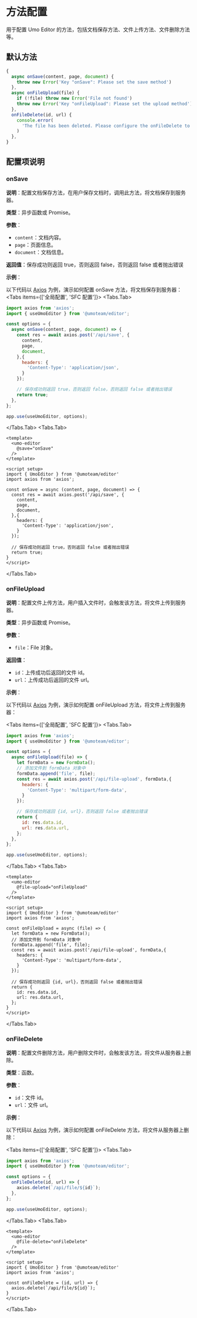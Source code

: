 
# 方法配置

用于配置 Umo Editor 的方法，包括文档保存方法、文件上传方法、文件删除方法等。

## 默认方法

```js
{
  async onSave(content, page, document) {
    throw new Error('Key "onSave": Please set the save method')
  },
  async onFileUpload(file) {
    if (!file) throw new Error('File not found')
    throw new Error('Key "onFileUpload": Please set the upload method')
  },
  onFileDelete(id, url) {
    console.error(
      'The file has been deleted. Please configure the onFileDelete to completely delete the file from the server.',
    )
  },
}
```

## 配置项说明

### onSave

**说明**：配置文档保存方法，在用户保存文档时，调用此方法，将文档保存到服务器。

**类型**：异步函数或 Promise。

**参数**：

- `content`：文档内容。
- `page`：页面信息。
- `document`：文档信息。

**返回值**：保存成功则返回 true，否则返回 false，否则返回 false 或者抛出错误


**示例**：

以下代码以 [Axios](https://axios-http.com/) 为例，演示如何配置 onSave 方法，将文档保存到服务器：
<Tabs items={['全局配置', 'SFC 配置']}>
<Tabs.Tab>
```js
import axios from 'axios';
import { useUmoEditor } from '@umoteam/editor';

const options = {
  async onSave(content, page, document) => {
    const res = await axios.post('/api/save', {
      content,
      page,
      document,
    },{
      headers: {
        'Content-Type': 'application/json',
      }
    });

    // 保存成功则返回 true，否则返回 false，否则返回 false 或者抛出错误
    return true; 
  },
};

app.use(useUmoEditor, options);
```
</Tabs.Tab>
<Tabs.Tab>
```vue
<template>
  <umo-editor 
    @save="onSave" 
  />
</template>
 
<script setup>
import { UmoEditor } from '@umoteam/editor'
import axios from 'axios';

const onSave = async (content, page, document) => {
  const res = await axios.post('/api/save', {
    content,
    page,
    document,
  },{
    headers: {
      'Content-Type': 'application/json',
    }
  });

  // 保存成功则返回 true，否则返回 false 或者抛出错误
  return true; 
}
</script>
```
</Tabs.Tab>
</Tabs>

### onFileUpload

**说明**：配置文件上传方法，用户插入文件时，会触发该方法，将文件上传到服务器。

**类型**：异步函数或 Promise。

**参数**：

- `file`：File 对象。

**返回值**：

- `id`：上传成功后返回的文件 id。
- `url`：上传成功后返回的文件 url。

**示例**：

以下代码以 [Axios](https://axios-http.com/) 为例，演示如何配置 onFileUpload 方法，将文件上传到服务器：

<Tabs items={['全局配置', 'SFC 配置']}>
<Tabs.Tab>
```js
import axios from 'axios';
import { useUmoEditor } from '@umoteam/editor';

const options = {
  async onFileUpload(file) => {
    let formData = new FormData();
    // 添加文件到 formData 对象中
    formData.append('file', file);
    const res = await axios.post('/api/file-upload', formData,{
      headers: {
        'Content-Type': 'multipart/form-data',
      }
    });

    // 保存成功则返回 {id, url}，否则返回 false 或者抛出错误
    return {
      id: res.data.id,
      url: res.data.url,
    }; 
  },
};

app.use(useUmoEditor, options);
```
</Tabs.Tab>
<Tabs.Tab>
```vue
<template>
  <umo-editor 
    @file-upload="onFileUpload" 
  />
</template>
 
<script setup>
import { UmoEditor } from '@umoteam/editor'
import axios from 'axios';

const onFileUpload = async (file) => {
  let formData = new FormData();
  // 添加文件到 formData 对象中
  formData.append('file', file);
  const res = await axios.post('/api/file-upload', formData,{
    headers: {
      'Content-Type': 'multipart/form-data',
    }
  });

  // 保存成功则返回 {id, url}，否则返回 false 或者抛出错误
  return {
    id: res.data.id,
    url: res.data.url,
  }; 
}
</script>
```
</Tabs.Tab>
</Tabs>

### onFileDelete

**说明**：配置文件删除方法，用户删除文件时，会触发该方法，将文件从服务器上删除。

**类型**：函数。

**参数**：

- `id`：文件 id。
- `url`：文件 url。


**示例**：

以下代码以 [Axios](https://axios-http.com/) 为例，演示如何配置 onFileDelete 方法，将文件从服务器上删除：

<Tabs items={['全局配置', 'SFC 配置']}>
<Tabs.Tab>
```js
import axios from 'axios';
import { useUmoEditor } from '@umoteam/editor';

const options = {
  onFileDelete(id, url) => {
    axios.delete(`/api/file/${id}`);
  },
};

app.use(useUmoEditor, options);
```
</Tabs.Tab>
<Tabs.Tab>
```vue
<template>
  <umo-editor 
    @file-delete="onFileDelete" 
  />
</template>
 
<script setup>
import { UmoEditor } from '@umoteam/editor'
import axios from 'axios';

const onFileDelete = (id, url) => {
  axios.delete(`/api/file/${id}`);
}
</script>
```
</Tabs.Tab>
</Tabs>

